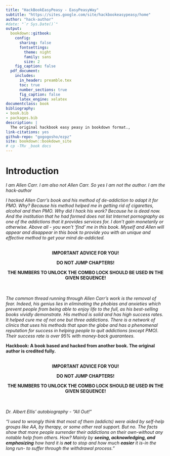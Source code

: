 ```yaml
--- 
title: "HackBookEasyPeasy - EasyPeasyWay"
subtitle: "https://sites.google.com/site/hackbookeasypeasy/home"
author: "hack-author"
#date: "`r Sys.Date()`"
output:
  bookdown::gitbook:
    config:
      sharing: false
      fontsettings:
        theme: night
        family: sans
        size: 2
    fig_caption: false
  pdf_document:
    includes:
      in_header: preamble.tex
      toc: true
      number_sections: true
      fig_caption: false
      latex_engine: xelatex
documentclass: book
bibliography:
- book.bib
- packages.bib
description: |
  The original hackbook easy peasy in bookdown format.,
link-citations: yes
github-repo: "gogogosho/ezpz"
site: bookdown::bookdown_site
# cp -TRv _book docs
---
```


# Introduction {-}

<!-- **Port of the original hackbook easy peasy (google sites one)** -->
<!-- comments with ctrl + shift + c -->
*I am Allen Carr. I am also not Allen Carr. So yes I am not the author. I am the hack-author*

*I hacked Allen Carr’s book and his method of de-addiction to adapt it for PMO.	Why? Because his method helped me in getting rid of cigarettes, alcohol and then	PMO. Why did I hack his work? Because he is dead now. And the institution that he had	formed does not list Internet pornography as one of the addictions that it provides	services for. I don't gain monetarily or otherwise. Above all - you won’t ‘find’ me in this	book. Myself and Allen will appear and disappear in this book to provide you with an	unique and effective method to get your mind de-addicted.*
<br/><br/>
<center>
**IMPORTANT ADVICE FOR YOU!**<br/>

**DO NOT JUMP CHAPTERS!**<br/>

**THE NUMBERS TO UNLOCK THE COMBO LOCK SHOULD BE USED IN THE GIVEN SEQUENCE!**
</center>
<br/><br/>
*The common thread running through Allen Carr's work is the removal of fear. Indeed, his genius lies in eliminating the phobias and anxieties which prevent people from being able to enjoy life to the full, as his best-selling books vividly demonstrate. His method is solid and has high success rates. It helped cure me of not one but three addictions. There is a network of clinics that uses his methods that span the globe and has a phenomenal reputation for success in helping people to quit addictions (except PMO). Their success rate is over 95\% with money-back guarantees.*

**Hackbook: A book based and hacked from another book. The original author is credited fully.**
<br/><br/>

<center>
**IMPORTANT ADVICE FOR YOU!**<br/>

**DO NOT JUMP CHAPTERS!**<br/>

**THE NUMBERS TO UNLOCK THE COMBO LOCK SHOULD BE USED IN THE GIVEN SEQUENCE!**
</center>

<br/><br/>
*Dr. Albert Ellis' autobiography - "All Out!"*

_“I used to wrongly think that most of them (addicts) were aided by self-help groups like AA, by therapy, or some other real support. But no. The facts show that more people surrender their addictions on their own-without any notable help from others. How? Mainly by **seeing, acknowledging, and emphasizing** how hard it is **not** to stop and how much **easier** it is-in the long run- to suffer through the withdrawal process.”_
	